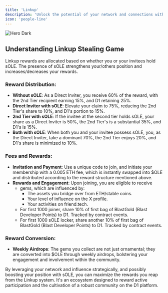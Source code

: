 ```yaml
---
title: 'Linkup'
description: 'Unlock the potential of your network and connections within the D1 platform through the Linkup rewards system. Whether you are a new member joining the community or a seasoned host expanding your influence, understanding the Linkup reward structure is crucial. Here's how you can safeguard your rewards and prevent others from claiming a share of your earnings:'
icon: 'people-line'
---
```

<img
    className="hidden dark:block"
    src="/images/linkup.jpeg"
    alt="Hero Dark"
/>

## Understanding Linkup Stealing Game
Linkup rewards are allocated based on whether you or your invitees hold sOLE. The presence of sOLE strengthens your/others position and increases/decreases your rewards.

### Reward Distribution:
- **Without sOLE**: As a Direct Inviter, you receive 60% of the reward, with the 2nd Tier recipient earning 15%, and D1 retaining 25%.
- **Direct Inviter with sOLE**: Elevate your claim to 75%, reducing the 2nd Tier's share to 10%, and D1's portion to 15%.
- **2nd Tier with sOLE**: If the invitee at the second tier holds sOLE, your share as a Direct Inviter is 50%, the 2nd Tier's is a substantial 35%, and D1's is 15%.
- **Both with sOLE**: When both you and your invitee possess sOLE, you, as the Direct Inviter, take a dominant 70%, the 2nd Tier enjoys 20%, and D1's share is minimized to 10%.

### Fees and Rewards:
- **Invitation and Payment**: Use a unique code to join, and initiate your membership with a 0.005 ETH fee, which is instantly swapped into $OLE and distributed according to the reward structure mentioned above.
- **Rewards and Engagement**: Upon joining, you are eligible to receive
  - gems, which are influenced by:
    - The assets you bridge over from ETH/stable coins.
    - Your level of influence on the X profile.
    - Your activities on friend.tech.
  - For first 1000 joiner, share 10% of first bag of BlastGold (Blast Developer Points) to D1. Tracked by contract events.
  - For first 1000 sOLE locker, share another 10% of first bag of BlastGold (Blast Developer Points) to D1. Tracked by contract events.

### Reward Conversion:
- **Weekly Airdrops**: The gems you collect are not just ornamental; they are converted into $OLE through weekly airdrops, bolstering your engagement and involvement within the community.

By leveraging your network and influence strategically, and possibly boosting your position with sOLE, you can maximize the rewards you reap from the Linkup system. It's an ecosystem designed to reward active participation and the cultivation of a robust community on the D1 platform.
 
